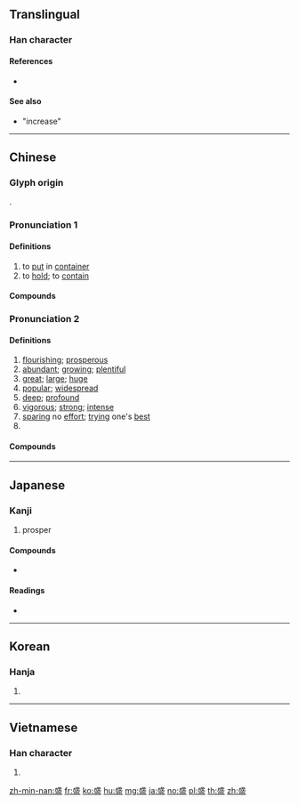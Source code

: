 {{character info/new}}
==Translingual==

===Han character===
{{Han char|rn=108|rad=皿|as=07|sn=12|four=53107|canj=ISBT|ids=⿱成皿}}

====References====
* {{Han ref|kx=0794.200|dkj=23001|hdz=42562.040|uh=76DB|ud=30427|bh=B2B1|bd=45745}}

====See also====
* {{l|ja|増}} "increase"

----

==Chinese==
{{zh-forms}}

===Glyph origin===
{{Han etym}}
{{Han compound|成|皿|ls=psc|c1=p|c2=s}}.

===Pronunciation 1===
{{zh-pron
|m=chéng
|c=sing4
|h=pfs=sṳ̀n
|md=
|mn=
|w=3zen
|mc=1
|oc=1,1
|cat=v
}}

====Definitions====
{{zh-hanzi}}

# to [[put]] in [[container]]
# to [[hold]]; to [[contain]]

====Compounds====
{{zh-der|fold=1|盛殮|盛飯|盛水不漏|盛放|盛器|齍盛|齊盛|粢盛}}

===Pronunciation 2===
{{zh-pron
|m=shèng
|c=sing6
|h=pfs=sṳn
|md=
|mn=sēng/siāⁿ
|w=3zan,3zen
|w_note=3zan - vernacular (surname, {{zh-l|*盛澤}}); 3zen - literary (e.g. {{zh-l|*旺盛}})
|mc=2
|oc=2,2
|cat=a,adv,pn
}}

====Definitions====
{{zh-hanzi}}

# [[flourishing]]; [[prosperous]]
# [[abundant]]; [[growing]]; [[plentiful]]
# [[great]]; [[large]]; [[huge]]
# [[popular]]; [[widespread]]
# [[deep]]; [[profound]]
# [[vigorous]]; [[strong]]; [[intense]]
# [[sparing]] no [[effort]]; [[trying]] one's [[best]]
# {{surname|lang=zh}}

====Compounds====
{{zh-der|兵強將盛|力盛|共襄盛舉|全盛|恭逢其盛|先盛後衰|強盛|廣盛|太平盛世|年輕氣盛|夙負盛名|壯盛|年少氣盛|春盛擔子|盛意|盛況|昌盛|盛況空前|空前盛況|盛會|盛氣凌人|盛宴|明盛|盛行|盛冬|盛名|盛傳|盛舉|盛价|盛開|盛世|盛情難卻|盛唐|盛暑|氣盛言宜|盛衰榮枯|盛氣|盛譽|盛怒|春盛食罍|盛德遺範|盛服|盛不忘衰|盛筵必散|旺盛|盛讚|盛裝|殷盛|盛暑祁寒|盛極一時|盛鬋|盛飾|盛食厲兵|盛顏|盛衰興廢|盛衰相乘|盛衰榮辱|盛衰利害|盛衰|盛筵難再|盛產|盛王|盛氣臨人|盛極必衰|盛果期|盛情|盛年|盛大|盛名難副|盛典|盛事|百花盛開|春秋鼎盛|盛筵|盛筵易散|物盛則衰|盛京|熾盛|盛夏|盛德不泯|方興日盛|盛必慮衰|盛饌|盛飾嚴裝|興盛|隆盛|肝火盛|躬逢其盛|隆恩盛德|豐盛|血氣方盛|鼎盛|豐功盛烈|肥盛|華盛頓|香火鼎盛|繁盛|繁榮昌盛|茂盛|陰盛陽衰|阜盛|衣冠盛事|過盛必衰}}

----

==Japanese==

===Kanji===
{{ja-kanji|grade=6|rs=皿07}}

# prosper

====Compounds====
* {{ja-r|泡盛|あわもり}}

====Readings====
* {{ja-readings|kanon=[[せい]] (sei)|goon=[[じょう]] (jō)|kun=[[もる]] (moru), [[さかん]] (sakan), [[さかる]] (sakaru)}}

----

==Korean==

===Hanja===
{{ko-hanja|hangeul=성|eumhun=|rv=seong|mr=sŏng|y=seng}}

# {{defn|lang=ko|sort=皿07}}

----

==Vietnamese==

===Han character===
{{vi-hantu|[[thịnh]], [[thình]], [[thạnh]]|rs=皿07}}

# {{defn|lang=vi|sort=皿07}}

[[zh-min-nan:盛]]
[[fr:盛]]
[[ko:盛]]
[[hu:盛]]
[[mg:盛]]
[[ja:盛]]
[[no:盛]]
[[pl:盛]]
[[th:盛]]
[[zh:盛]]